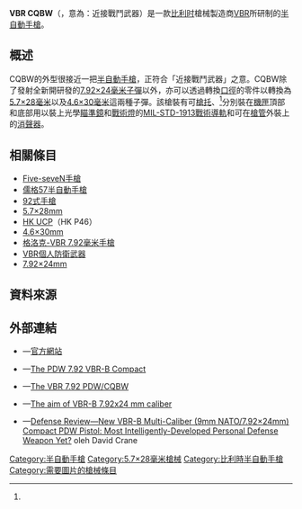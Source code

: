 {{noteTA
|G1=軍事
|G2=長度單位
|G3=Firearms
}}
{{Infobox Weapon
|name= 近接戰鬥武器<br />{{Lang|en|Close Quater Battle Weapon}}
|image= 
|image_size= 300px
|caption= 
|origin= {{flagcountry|Belgium}}
|type= [[半自動手槍|半自動手槍]]
<!-- Type selection -->
|is_ranged= yes
|is_bladed=
|is_explosive=
|is_artillery=
|is_vehicle=
<!-- Service history -->
|service=
|used_by=
|wars=
<!-- Production history -->
|designer= Rik Van Bruene
|design_date=
|manufacturer= [[VBR-比利時|VBR-比利時]]
|unit_cost=
|production_date=
|number=
|variants=
<!-- General specifications -->
|weight= 1.5[[千克|千克]]（3.31[[磅|磅]]）<ref name="pdw">{{cite web |url= http://www.personaldefenceweapons.com/HP_handguns/hp_handguns.htm#VBR%20PDW |title= Van Bruaene Rik PDW 7.92 VBR-B / VBR PDW Sidearm |accessdate= 2010-07-30 |deadurl= yes |archiveurl= https://web.archive.org/web/20111001122546/http://www.personaldefenceweapons.com/HP_handguns/hp_handguns.htm#VBR%20PDW |archivedate= 2011-10-01 }}</ref>
|length=
|part_length=
|height=
|crew=
<!-- Ranged weapon specifications --> 
|cartridge= -{}-
* [[7.92×24mm|7.92×24毫米]]
* [[5.7×28mm|5.7×28毫米]]
* [[4.6×30mm|4.6×30毫米]]
|caliber= <div class="NavFrame collapsed" style="color: black; background-color: #FFFFFF; margin: 0 auto; padding: 0 10px; text-align: left;"><div class="NavHead" style="background-color: #FFFFFF; margin: 0 auto; padding: 0 10px; font-weight:normal;"></div><div class="NavContent" style="background-color: #FFFFFF; margin: 0 auto; padding: 0 10px;">
* 7.92×24毫米：7.92[[毫米|毫米]]（.31[[英寸|英寸]]）
* 5.7×28毫米：5.7毫米（.22英吋）
* 4.6×30毫米：4.6毫米（.18英吋）
</div>
</div>
|barrels= 1根，[[膛線|線膛]]，[[槍口|槍口]]可裝上[[抑制器|消聲器]]
|action= [[反沖作用_(槍械)|反沖作用]]
|mode= {{Link-en|半自動槍械|Semi-automatic firearm|半自動}}
|rate= 
|velocity= 
|range= 100[[米_(单位)|公尺]]（109.36[[码|码]]，328.08[[英尺|英尺]]）
|max_range= 
|feed= <div class="NavFrame collapsed" style="color: black; background-color: #FFFFFF; margin: 0 auto; padding: 0 10px; text-align: left;"><div class="NavHead" style="background-color: #FFFFFF; margin: 0 auto; padding: 0 10px; font-weight:normal;"></div><div class="NavContent" style="background-color: #FFFFFF; margin: 0 auto; padding: 0 10px;">
* 21發可拆卸式短[[彈匣|彈匣]]
* 37發可拆卸式長彈匣<ref name="capacity">{{cite web |url=http://www.defensereview.com/new-multi-caliber-vbr-belgium-pdw-pistol-most-intelligently-developed-personal-defense-weapon-yet/ |title=New VBR-B Multi-Caliber (9mm NATO/7.92×24mm) Compact PDW Pistol: Most Intelligently-Developed Personal Defense Weapon Yet? |author=David Crane |publisher=Defense review |accessdate=2010-07-30 |archive-date=2017-07-11 |archive-url=https://web.archive.org/web/20170711153526/http://www.defensereview.com/new-multi-caliber-vbr-belgium-pdw-pistol-most-intelligently-developed-personal-defense-weapon-yet/ |dead-url=no }}</ref>
</div>
</div>
|sights= <div class="NavFrame collapsed" style="color: black; background-color: #FFFFFF; margin: 0 auto; padding: 0 10px; text-align: left;"><div class="NavHead" style="background-color: #FFFFFF; margin: 0 auto; padding: 0 10px; font-weight:normal;"></div><div class="NavContent" style="background-color: #FFFFFF; margin: 0 auto; padding: 0 10px;">
* [[機械瞄具|機械瞄具]]
* [[機匣|機匣]]頂部的[[皮卡汀尼導軌|MIL-STD-1913戰術導軌]]上安裝日間／夜間[[瞄准镜|光學瞄準鏡]]、[[紅點鏡|紅點鏡／反射式瞄準鏡]]、[[全像武器照準器|全息瞄準鏡]]、[[夜視鏡|夜視鏡]]和／或[[熱成像儀|熱成像儀]]（可拆卸）
</div>
</div>
<!-- 火炮規格 -->
|breech=
|recoil=
|carriage=
|elevation=
|traverse=
<!-- 刃器規格 --> 
|blade_type=
|hilt_type=
|sheath_type=
|head_type=
|haft_type=
<!-- 爆炸物內填炸藥規格 --> 
|filling=
|filling_weight=
|detonation=
|yield=
<!-- 車輛/飛彈規格 -->
|armour=
|primary_armament=
|secondary_arament=
|engine=
|engine_power=
|transmission=
|payload_capacity=
|fuel_capacity=
|pw_ratio=
|suspension=
|clearance=
|vehicle_range=
|speed=
|guidance=
}}

'''VBR CQBW'''（{{Lang-en|Close Quater Battle Weapon}}，意為：近接戰鬥武器）是一款[[比利时|比利时]]槍械製造商[[VBR-比利時|VBR]]所研制的[[半自動手槍|半自動手槍]]。

== 概述 ==
CQBW的外型很接近一把[[半自動手槍|半自動手槍]]，正符合「近接戰鬥武器」之意。CQBW除了發射全新開研發的[[7.92×24mm|7.92×24毫米]][[子彈|子彈]]以外，亦可以透過轉換[[口徑|口徑]]的零件以轉換為[[5.7×28mm|5.7×28毫米]]以及[[4.6×30mm|4.6×30毫米]]這兩種子彈。該槍裝有可{{Link-en|伸縮式槍托|Telescoping stock|伸縮式}}[[槍托|槍托]]、<ref name="pdw"/>分別裝在[[機匣|機匣]]頂部和底部用以裝上光學[[瞄準鏡|瞄準鏡]]和[[戰術燈|戰術燈]]的[[皮卡汀尼導軌|MIL-STD-1913戰術導軌]]和可在[[槍管|槍管]]外裝上的[[抑制器|消聲器]]。

== 相關條目 ==
* [[Five-seveN手槍|Five-seveN手槍]]
* [[儒格57半自動手槍|儒格57半自動手槍]]
* [[92式手槍|92式手槍]]
* [[5.7×28mm|5.7×28mm]]
* [[HK_UCP|HK UCP]]（HK P46）
* [[4.6×30mm|4.6×30mm]]
* [[格洛克-VBR_7.92毫米手槍|格洛克-VBR 7.92毫米手槍]]
* [[VBR個人防衛武器|VBR個人防衛武器]]
* [[7.92×24mm|7.92×24mm]]

== 資料來源 ==
<div class="references-small">
<references />
</div>

== 外部連結 ==
* {{en icon}}—[https://web.archive.org/web/20100131043459/http://www.fsdip.com/website/ 官方網站]
* {{en icon}}—[https://web.archive.org/web/20101123203831/http://fsdip.com/website/VBRBelgiumHome/English/ThePDW792VBRBCompact/tabid/190/Default.aspx The PDW 7.92 VBR-B Compact]
* {{en icon}}—[https://web.archive.org/web/20090517052002/http://www.fsdip.com/website/VBRBelgiumHome/English/VBR46PDWEng/VBRB792PDWCQBWeng/tabid/307/Default.aspx The VBR 7.92 PDW/CQBW]
* {{en icon}}—[https://web.archive.org/web/20100713003851/http://www.fsdip.com/website/VBRBelgiumHome/English/VBRB792x24mm/tabid/262/Default.aspx The aim of VBR-B 7.92x24 mm caliber]
* {{en icon}}—[http://www.defensereview.com/new-multi-caliber-vbr-belgium-pdw-pistol-most-intelligently-developed-personal-defense-weapon-yet/ Defense Review—New VBR-B Multi-Caliber (9mm NATO/7.92×24mm) Compact PDW Pistol: Most Intelligently-Developed Personal Defense Weapon Yet?]{{Wayback|url=http://www.defensereview.com/new-multi-caliber-vbr-belgium-pdw-pistol-most-intelligently-developed-personal-defense-weapon-yet/ |date=20170711153526 }} oleh David Crane
{{個人防衛武器}}

[[Category:半自動手槍|Category:半自動手槍]]
[[Category:5.7×28毫米槍械|Category:5.7×28毫米槍械]]
[[Category:比利時半自動手槍|Category:比利時半自動手槍]]
[[Category:需要圖片的槍械條目|Category:需要圖片的槍械條目]]